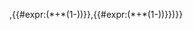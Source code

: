 <noinclude>{{code|</noinclude>rgb(<includeonly>{{#expr:</includeonly>({{{r}}}*{{{a}}}+{{{r_bg<includeonly>|255</includeonly>}}}*(1-{{{a}}}))<includeonly>}}</includeonly>,<includeonly>{{#expr:</includeonly>({{{g}}}*{{{a}}}+{{{g_bg<includeonly>|255</includeonly>}}}*(1-{{{a}}}))<includeonly>}}</includeonly>,<includeonly>{{#expr:</includeonly>({{{b}}}*{{{a}}}+{{{b_bg<includeonly>|255</includeonly>}}}*(1-{{{a}}}))<includeonly>}}</includeonly>)<noinclude>}}{{documentation|content=
Calculates an rgba naively blended over a (by default) white background, i.e.
{{block indent|1=
<math>C_o = C_a \alpha + 255 (1 - \alpha)</math>
}}


<pre style="overflow:auto">
{{Shade/bgcolor
|r    = <!-- red color component: 0-255 -->
|g    = <!-- green color component: 0-255 -->
|b    = <!-- blue color component: 0-255 -->
|a    = <!-- color transparency factor: 0.0-1.0 -->
|r_bg = <!-- red background color component: 0-255 (default=255) -->
|g_bg = <!-- green background color component: 0-255 (default=255) -->
|b_bg = <!-- blue background color component: 0-255 (default=255) -->
}}
</pre>
}}</noinclude>